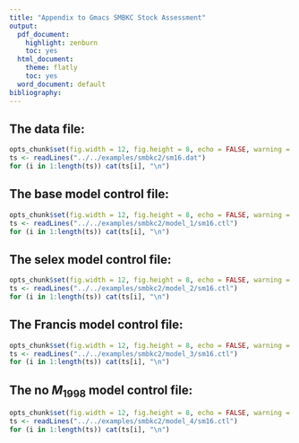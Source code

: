 ```yaml
---
title: "Appendix to Gmacs SMBKC Stock Assessment"
output:
  pdf_document:
    highlight: zenburn
    toc: yes
  html_document:
    theme: flatly
    toc: yes
  word_document: default
bibliography: 
---
```


\newpage\clearpage

## The data file:

```r
opts_chunk$set(fig.width = 12, fig.height = 8, echo = FALSE, warning = FALSE, message = FALSE)
ts <- readLines("../../examples/smbkc2/sm16.dat")
for (i in 1:length(ts)) cat(ts[i], "\n")
```

## The base model control file:

```r
opts_chunk$set(fig.width = 12, fig.height = 8, echo = FALSE, warning = FALSE, message = FALSE)
ts <- readLines("../../examples/smbkc2/model_1/sm16.ctl")
for (i in 1:length(ts)) cat(ts[i], "\n")
```

\newpage\clearpage

## The selex model control file:

```r
opts_chunk$set(fig.width = 12, fig.height = 8, echo = FALSE, warning = FALSE, message = FALSE)
ts <- readLines("../../examples/smbkc2/model_2/sm16.ctl")
for (i in 1:length(ts)) cat(ts[i], "\n")
```

\newpage\clearpage

## The Francis model control file:

```r
opts_chunk$set(fig.width = 12, fig.height = 8, echo = FALSE, warning = FALSE, message = FALSE)
ts <- readLines("../../examples/smbkc2/model_3/sm16.ctl")
for (i in 1:length(ts)) cat(ts[i], "\n")
```

\newpage\clearpage

## The no $M_{1998}$ model control file:

```r
opts_chunk$set(fig.width = 12, fig.height = 8, echo = FALSE, warning = FALSE, message = FALSE)
ts <- readLines("../../examples/smbkc2/model_4/sm16.ctl")
for (i in 1:length(ts)) cat(ts[i], "\n")
```
